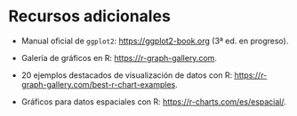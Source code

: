# Recursos adicionales

- Manual oficial de `ggplot2`: <https://ggplot2-book.org> (3ª ed. en progreso).

- Galería de gráficos en R: <https://r-graph-gallery.com>.

- 20 ejemplos destacados de visualización de datos con R: <https://r-graph-gallery.com/best-r-chart-examples>.

- Gráficos para datos espaciales con R: <https://r-charts.com/es/espacial/>.